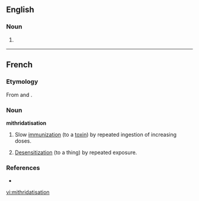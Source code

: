 ==English==

===Noun===
{{en-noun|-}}

# {{rare}} {{alternative spelling of|[[mithridatization]]}}

----
==French==

===Etymology===
From {{term|mithridatiser}} and {{term|-ation|lang=fr}}.

===Noun===
'''mithridatisation''' {{f}}

# Slow [[immunization]] (to a [[toxin]]) by repeated ingestion of increasing doses.
# {{figurative|literary|lang=fr}} [[desensitization|Desensitization]] (to a thing) by repeated exposure.

===References===
* {{R:TLFi}}

[[vi:mithridatisation]]